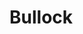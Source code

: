
# Bullock

<ProjectDetails
  region="Crownlands"
  house="House Bullock"
  type="Castle"
  status="In Progress"
  warp="/warp bullock"
  projectLead="Pept1c"
  dateStarted="April 9, 2021"
  dateCompleted="Invalid Date"
/>

